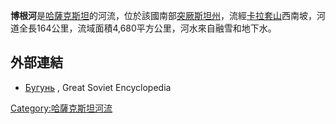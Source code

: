 {{coord|42.9588|N|68.5791|E|display=title}}

'''博根河'''是[[哈薩克斯坦|哈薩克斯坦]]的河流，位於該國南部[[突厥斯坦州|突厥斯坦州]]，流經[[卡拉套山|卡拉套山]]西南坡，河道全長164公里，流域面積4,680平方公里，河水來自融雪和地下水。

==外部連結==
* [http://bse.sci-lib.com/article001745.html Бугунь] {{Wayback|url=http://bse.sci-lib.com/article001745.html |date=20210412142642 }}, Great Soviet Encyclopedia

{{Kazakhstan-geo-stub}}
[[Category:哈薩克斯坦河流|Category:哈薩克斯坦河流]]